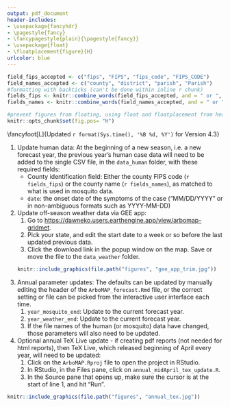 ```yaml
---
output: pdf_document
header-includes:
- \usepackage{fancyhdr}
- \pagestyle{fancy}
- \fancypagestyle{plain}{\pagestyle{fancy}}
- \usepackage{float}
- \floatplacement{figure}{H}
urlcolor: blue
---
```


```r
field_fips_accepted <- c("fips", "FIPS", "fips_code", "FIPS_CODE")
field_names_accepted <- c("county", "district", "parish", "Parish")
#formatting with backticks (can't be done within inline r chunk)
fields_fips <- knitr::combine_words(field_fips_accepted, and = " or ", before="`", after="`")
fields_names <- knitr::combine_words(field_names_accepted, and = " or ", before="`", after="`")

#prevent figures from floating, using float and floatplacement from header-includes in YAML header
knitr::opts_chunk$set(fig.pos= "H")

```


\newpage
\fancyhead[L]{}
\fancyhead[C]{ArboMAP Quick Start: Annual Pre-season Update}
\fancyhead[R]{}

\fancyfoot[L]{Updated `r format(Sys.time(), '%B %d, %Y')` for Version 4.3}
\fancyfoot[C]{}
\fancyfoot[R]{}
<!-- To get line above footer. Default is 0pt -->
\renewcommand{\footrulewidth}{0.4pt}


1. Update human data: At the beginning of a new season, i.e. a new forecast year, the previous year's human case data will need to be added to the single CSV file, in the `data_human` folder, with these required fields:
    * County identification field: Either the county FIPS code (`r fields_fips`) or the county name (`r fields_names`), as matched to what is used in mosquito data. 
    * `date`: the onset date of the symptoms of the case ("MM/DD/YYYY" or in non-ambiguous formats such as YYYY-MM-DD) 


2. Update off-season weather data via GEE app: 
    1. Go to <https://dawneko.users.earthengine.app/view/arbomap-gridmet>.
    2. Pick your state, and edit the start date to a week or so before the last updated previous data. 
    3. Click the download link in the popup window on the map. Save or move the file to the `data_weather` folder.  

    ```r
    knitr::include_graphics(file.path("figures", "gee_app_trim.jpg"))
    ```


3. Annual parameter updates: The defaults can be updated by manually editing the header of the `ArboMAP_forecast.Rmd` file, or the correct setting or file can be picked from the interactive user interface each time. 
    1. `year_mosquito_end`: Update to the current forecast year. 
    2. `year_weather_end`: Update to the current forecast year. 
    3. If the file names of the human (or mosquito) data have changed, those parameters will also need to be updated. 


4. Optional annual TeX Live update - if creating pdf reports (not needed for html reports), then TeX Live, which released beginning of April every year, will need to be updated:
    1. Click on the `ArboMAP.Rproj` file to open the project in RStudio.
    2. In RStudio, in the Files pane, click on `annual_midApril_tex_update.R`. 
    3. In the Source pane that opens up, make sure the cursor is at the start of line 1, and hit "Run". 

```r
knitr::include_graphics(file.path("figures", "annual_tex.jpg"))
```
